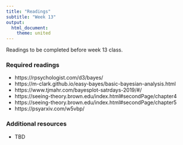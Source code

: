 ```yaml
---
title: "Readings"
subtitle: "Week 13"
output: 
  html_document: 
    theme: united
---
```


Readings to be completed before week 13 class. 

### Required readings

- https://rpsychologist.com/d3/bayes/
- https://m-clark.github.io/easy-bayes/basic-bayesian-analysis.html
- https://www.tjmahr.com/bayesplot-satrdays-2019/#/
- https://seeing-theory.brown.edu/index.html#secondPage/chapter4
- https://seeing-theory.brown.edu/index.html#secondPage/chapter5
- https://psyarxiv.com/w5vbp/

### Additional resources

- TBD
